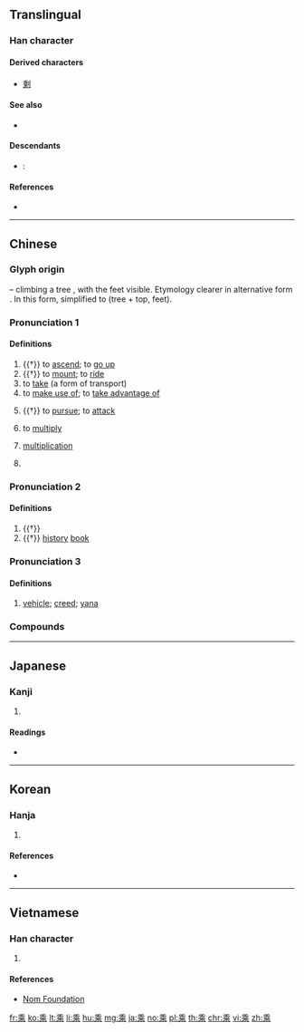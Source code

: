 {{also|乗|椉}}
==Translingual==
{{ja-forms|[[乗]]|乘|乘}}

===Han character===
{{Han char|rn=4|rad=丿|as=09|sn=10|four=20901|canj=HDLP|ids=⿻禾北}}

====Derived characters====
* [[剩]]

====See also====
* {{l|mul|埀}}

====Descendants====
* {{label|ja|chiefly|Japanese}}: {{ja-l|乗}}

====References====
* {{Han ref|kx=0083.090|dkj=00154|dj=0166.400|hdz=10040.010|uh=4E58|ud=20056|bh=ADBC|bd=44476}}

----

==Chinese==
{{zh-forms|alt=乗,椉}}

===Glyph origin===
{{Han etyl}}
{{liushu|p}} – climbing a tree {{zh-l|*木}}, with the feet visible. Etymology clearer in alternative form {{zh-l|*椉}}. In this form, simplified to {{Han compound|禾|北}} (tree + top, feet).

===Pronunciation 1===
{{zh-pron
|m=chéng
|c=sing4
|mn=sêng
|h=pfs=sṳ̀n
|mc=1
|oc=1,1
|ma=
|cat=v,n,pn
}}

====Definitions====
{{zh-hanzi}}

# {{†}} to [[ascend]]; to [[go up]]
# {{†}} to [[mount]]; to [[ride]]
# to [[take]] (a form of transport)
# to [[make use of]]; to [[take advantage of]]
#: {{zh-x|乘機|to '''seize''' the opportunity}}
# {{†}} to [[pursue]]; to [[attack]]
# {{lb|zh|mathematics}} to [[multiply]]
#: {{zh-x|二 乘 八 等於 十六。|Two '''times''' eight equals sixteen.}}
# {{lb|zh|mathematics}} [[multiplication]]
#: {{zh-x|加.減.乘.除|addition, subtraction, '''multiplication''', division}}
# {{surname|lang=zh}}

===Pronunciation 2===
{{zh-pron
|m=shèng
|c=sing6
|mn=sēng
|h=pfs=sṳn
|dial=n
|mc=2
|oc=2,2
|ma=
|cat=n,cls
}}

====Definitions====
{{zh-hanzi}}

# {{†}} {{zh-classifier|[[carriage]]s drawn by [[four]] [[horse]]s}}
# {{†}} [[history]] [[book]]

===Pronunciation 3===
{{zh-pron
|m=乘
|c=sing6
|dial=n
|mc=
|oc=
|ma=
|cat=n
}}

====Definitions====
{{zh-hanzi}}

# {{lb|zh|Buddhism}} [[vehicle]]; [[creed]]; [[yana]]

===Compounds===
{{zh-der|大乘:dàchéng, dàshèng|二乘:èrchéng, èrshèng|上乘:shàngchéng, shàngshèng|小乘:xiǎochéng, xiǎoshèng|三乘|三乘比|下乘|乘亂|乘亂坐大|乘人不備|乘人之危|乘人之厄|乘便|乘偽行詐|乘傳|乘其不備|乘其不意|乘冪|乘凶完配|乘務員|乘勝追擊|乘勝逐北|乘勢|乘化|乘危|乘坐|乘堅策肥|乘堅驅良|乘夜|乘奔御風|乘客|乘數|乘方|乘時|乘月|乘桴|乘槎|乘機|乘機坐大|乘機應變|乘法|乘流|乘涼|乘火打劫|乘田|乘積|乘空|乘肥衣輕|乘肩|乘興|乘興而來|乘船|乘虛|乘虛而入|乘號|乘車|乘車戴笠|乘軒|乘軒鶴|乘輕驅肥|乘輿|乘輿播越|乘輿播遷|乘酒|乘間|乘間投隙|乘除|乘隙|乘隙而入|乘雲|乘風破浪|乘馬|乘鶴|乘鶴駕雲|乘鸞跨鳳|乘黃|乘龍|乘龍佳婿|乘龍快婿|伍員乘潮|傳乘|共乘|出乘|加減乘除|千乘|千乘萬騎|卒乘|可乘之機|可乘之隙|史乘|因利乘便|大乘佛教|大乘經典|家乘|小乘戒|搭乘|摶柱乘梁|攝大乘論|晉乘楚杌|有機可乘|有隙可乘|服冕乘軒|枚乘|無勢可乘|無機可乘|無隙可乘|照乘珠|琴高乘鯉|百乘之家|盛衰相乘|萬乘|萬乘之國|萬乘之尊|竊幸乘寵|老鶴乘軒|自乘|被乘數|變亂紛乘|負乘致寇|貨幣乘數|超乘|跨鳳乘鸞|跨鳳乘龍|迭乘|野乘|陪乘|階乘|飛蓬乘風|飛龍乘雲|騎乘|驂乘|鶴乘軒|黃帝乘龍}}

----

==Japanese==

===Kanji===
{{ja-kanji|grade=|rs=丿09}}

# {{defn|lang=ja|sort=丿09}}

====Readings====
* {{ja-readings|goon=[[じょう]] (jō)|kanon=[[しょう]] (shō)|kun=[[のる]] (noru)}}

----

==Korean==

===Hanja===
{{ko-hanja|hangeul=승|rv=seung|mr=sŭng|eumhun=[[타다|탈]]|ehrv=tal|ehmr=t'al|ehy=}}

# {{defn|lang=ko|sort=丿09}}

====References====
* {{Hanja ref|nav=10257}}

----

==Vietnamese==

===Han character===
{{vi-hantu|[[thặng]], [[thắng]], [[thừa]]|rs=丿09}}

# {{defn|lang=vi|sort=丿09}}

====References====
* [http://nomfoundation.org/common/nom_details.php?codepoint=4e58 Nom Foundation]

[[fr:乘]]
[[ko:乘]]
[[lt:乘]]
[[li:乘]]
[[hu:乘]]
[[mg:乘]]
[[ja:乘]]
[[no:乘]]
[[pl:乘]]
[[th:乘]]
[[chr:乘]]
[[vi:乘]]
[[zh:乘]]